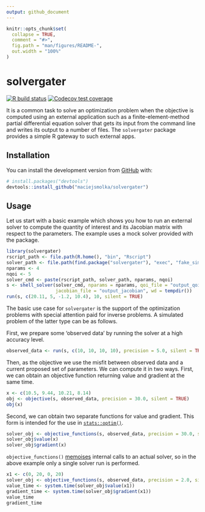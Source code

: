 ```yaml
---
output: github_document
---
```


<!-- README.md is generated from README.Rmd. Please edit that file -->

```r
knitr::opts_chunk$set(
  collapse = TRUE,
  comment = "#>",
  fig.path = "man/figures/README-",
  out.width = "100%"
)
```

# solvergater

<!-- badges: start -->
[![R build status](https://github.com/maciejsmolka/solvergater/workflows/R-CMD-check/badge.svg)](https://github.com/maciejsmolka/solvergater/actions)
[![Codecov test coverage](https://codecov.io/gh/maciejsmolka/solvergater/branch/master/graph/badge.svg)](https://codecov.io/gh/maciejsmolka/solvergater?branch=master)
<!-- badges: end -->

It is a common task to solve an optimization problem when the objective is computed 
using an external application such as a finite-element-method partial differential
equation solver that gets 
its input from the command line and writes its output to a number of files. 
The `solvergater` package provides a simple R gateway to such external apps.

## Installation

<!--
You can install the released version of solvergater from 
[CRAN](https://CRAN.R-project.org) with:
-->
<!--
``` r
install.packages("solvergater")
```
-->
<!--
And 
-->
You can install
the development version from [GitHub](https://github.com/) with:

``` r
# install.packages("devtools")
devtools::install_github("maciejsmolka/solvergater")
```
## Usage

Let us start with a basic example which shows you how to run an external solver to
compute the quantity of interest and its Jacobian matrix with respect to
the parameters. The example uses a mock solver provided with the package.

```r
library(solvergater)
rscript_path <- file.path(R.home(), "bin", "Rscript")
solver_path <- file.path(find.package("solvergater"), "exec", "fake_simple.R")
nparams <- 4
nqoi <- 5
solver_cmd <- paste(rscript_path, solver_path, nparams, nqoi)
s <- shell_solver(solver_cmd, nparams = nparams, qoi_file = "output_qoi",
                  jacobian_file = "output_jacobian", wd = tempdir())
run(s, c(20.11, 5, -1.2, 10.4), 10, silent = TRUE)
```

The basic use case for `solvergater` is the support of the optimization problems
with special attention paid for inverse problems. A simulated problem of the latter
type can be as follows.

First, we prepare some 'observed data' by running the solver at a high accuracy level.

```r
observed_data <- run(s, c(10, 10, 10, 10), precision = 5.0, silent = TRUE)$qoi
```

Then, as the objective we use the misfit between observed data and a current
proposed set of parameters. We can compute it in two ways. First, we can obtain
an objective function returning value and gradient at the same time.

```r
x <- c(10.5, 9.44, 10.21, 8.14)
obj <- objective(s, observed_data, precision = 30.0, silent = TRUE)
obj(x)
```

Second, we can obtain two separate functions for value and gradient. This form is
intended for the use in [`stats::optim()`](https://rdrr.io/r/stats/optim.html).

```r
solver_obj <- objective_functions(s, observed_data, precision = 30.0, silent = TRUE)
solver_obj$value(x)
solver_obj$gradient(x)
```

`objective_functions()` [memoises](https://memoise.r-lib.org/) internal calls to an 
actual solver, so in the above example only a single solver run is performed.

```r
x1 <- c(0, 20, 0, 20)
solver_obj <- objective_functions(s, observed_data, precision = 2.0, silent = TRUE)
value_time <- system.time(solver_obj$value(x1))
gradient_time <- system.time(solver_obj$gradient(x1))
value_time
gradient_time
```
